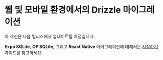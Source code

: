 
# 웹 및 모바일 환경에서의 Drizzle 마이그레이션

이 섹션은 다음 릴리스에서 업데이트될 예정입니다.

**Expo SQLite**, **OP SQLite**, 그리고 **React Native** 마이그레이션에 대해서는 [시작하기](/docs/get-started/expo-new) 가이드를 참고하세요.


